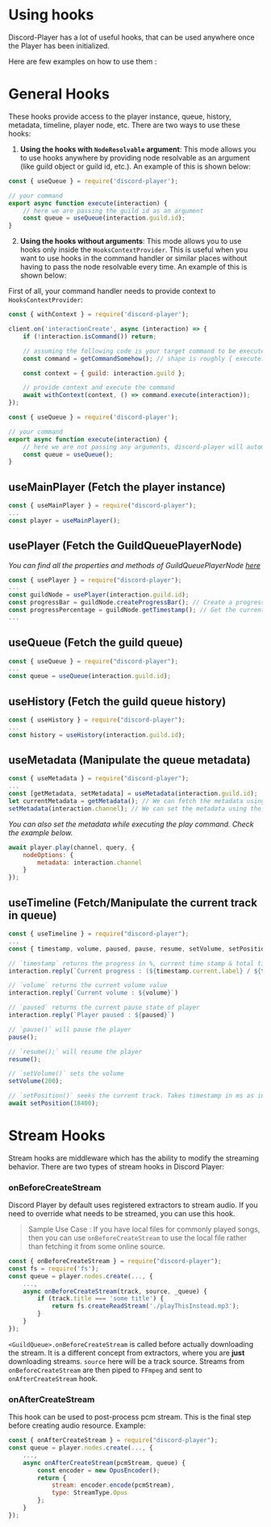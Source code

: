# Using hooks

Discord-Player has a lot of useful hooks, that can be used anywhere once the Player has been initialized.

Here are few examples on how to use them :

# General Hooks

These hooks provide access to the player instance, queue, history, metadata, timeline, player node, etc. There are two ways to use these hooks:

1. **Using the hooks with `NodeResolvable` argument**: This mode allows you to use hooks anywhere by providing node resolvable as an argument (like guild object or guild id, etc.). An example of this is shown below:

```js
const { useQueue } = require('discord-player');

// your command
export async function execute(interaction) {
    // here we are passing the guild id as an argument
    const queue = useQueue(interaction.guild.id);
}
```

2. **Using the hooks without arguments**: This mode allows you to use hooks only inside the `HooksContextProvider`. This is useful when you want to use hooks in the command handler or similar places without having to pass the node resolvable every time. An example of this is shown below:

First of all, your command handler needs to provide context to `HooksContextProvider`:

```js
const { withContext } = require('discord-player');

client.on('interactionCreate', async (interaction) => {
    if (!interaction.isCommand()) return;

    // assuming the following code is your target command to be executed
    const command = getCommandSomehow(); // shape is roughly { execute: Function }

    const context = { guild: interaction.guild };

    // provide context and execute the command
    await withContext(context, () => command.execute(interaction));
});
```

```js
const { useQueue } = require('discord-player');

// your command
export async function execute(interaction) {
    // here we are not passing any arguments, discord-player will automatically resolve correct queue based on the context
    const queue = useQueue();
}
```

## useMainPlayer (Fetch the player instance)

```js
const { useMainPlayer } = require("discord-player");
...
const player = useMainPlayer();
```

## usePlayer (Fetch the GuildQueuePlayerNode)

_You can find all the properties and methods of GuildQueuePlayerNode [here](https://discord-player.js.org/docs/discord-player/class/GuildQueuePlayerNode)_

```js
const { usePlayer } = require("discord-player");
...
const guildNode = usePlayer(interaction.guild.id);
const progressBar = guildNode.createProgressBar(); // Create a progress bar string
const progressPercentage = guildNode.getTimestamp(); // Get the current track progress in %
...
```

## useQueue (Fetch the guild queue)

```js
const { useQueue } = require("discord-player");
...
const queue = useQueue(interaction.guild.id);
```

## useHistory (Fetch the guild queue history)

```js
const { useHistory } = require("discord-player");
...
const history = useHistory(interaction.guild.id);
```

## useMetadata (Manipulate the queue metadata)

```js
const { useMetadata } = require("discord-player");
...
const [getMetadata, setMetadata] = useMetadata(interaction.guild.id);
let currentMetadata = getMetadata(); // We can fetch the metadata using the getter
setMetadata(interaction.channel); // We can set the metadata using the setter
```

_You can also set the metadata while executing the play command. Check the example below._

```js
await player.play(channel, query, {
    nodeOptions: {
        metadata: interaction.channel
    }
});
```

## useTimeline (Fetch/Manipulate the current track in queue)

```js
const { useTimeline } = require("discord-player");
...
const { timestamp, volume, paused, pause, resume, setVolume, setPosition, track } = useTimeline(interaction.guildId);

// `timestamp` returns the progress in %, current time stamp & total time stamp in both mins:secs / ms
interaction.reply(`Current progress : (${timestamp.current.label} / ${timestamp.total.label}) : ${timestamp.progress}%`)

// `volume` returns the current volume value
interaction.reply(`Current volume : ${volume}`)

// `paused` returns the current pause state of player
interaction.reply(`Player paused : ${paused}`)

// `pause()` will pause the player
pause();

// `resume();` will resume the player
resume();

// `setVolume()` sets the volume
setVolume(200);

// `setPosition()` seeks the current track. Takes timestamp in ms as input.
await setPosition(18400);
```

# Stream Hooks

Stream hooks are middleware which has the ability to modify the streaming behavior. There are two types of stream hooks in Discord Player:

### onBeforeCreateStream

Discord Player by default uses registered extractors to stream audio. If you need to override what needs to be streamed, you can use this hook.

> Sample Use Case : If you have local files for commonly played songs, then you can use `onBeforeCreateStream` to use the local file rather than fetching it from some online source.

```js
const { onBeforeCreateStream } = require("discord-player");
const fs = require('fs');
const queue = player.nodes.create(..., {
    ...,
    async onBeforeCreateStream(track, source, _queue) {
        if (track.title === 'some title') {
            return fs.createReadStream('./playThisInstead.mp3');
        }
    }
});
```

`<GuildQueue>.onBeforeCreateStream` is called before actually downloading the stream. It is a different concept from extractors, where you are **just** downloading
streams. `source` here will be a track source. Streams from `onBeforeCreateStream` are then piped to `FFmpeg` and sent to `onAfterCreateStream` hook.

### onAfterCreateStream

This hook can be used to post-process pcm stream. This is the final step before creating audio resource. Example:

```js
const { onAfterCreateStream } = require("discord-player");
const queue = player.nodes.create(..., {
    ...,
    async onAfterCreateStream(pcmStream, queue) {
        const encoder = new OpusEncoder();
        return {
            stream: encoder.encode(pcmStream),
            type: StreamType.Opus
        };
    }
});
```

